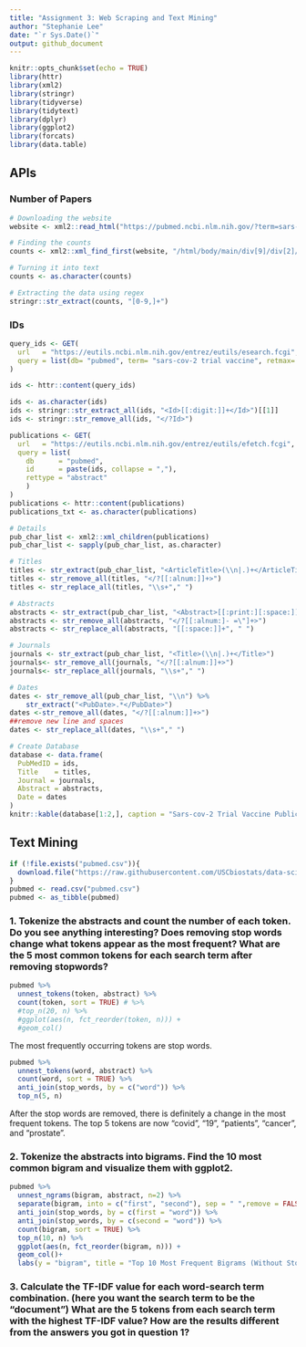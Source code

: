 ```yaml
---
title: "Assignment 3: Web Scraping and Text Mining"
author: "Stephanie Lee"
date: "`r Sys.Date()`"
output: github_document
---
```


```r
knitr::opts_chunk$set(echo = TRUE)
library(httr)
library(xml2)
library(stringr)
library(tidyverse)
library(tidytext)
library(dplyr)
library(ggplot2)
library(forcats)
library(data.table)
```

## APIs

### Number of Papers
```r
# Downloading the website
website <- xml2::read_html("https://pubmed.ncbi.nlm.nih.gov/?term=sars-cov-2+trial+vaccine")

# Finding the counts
counts <- xml2::xml_find_first(website, "/html/body/main/div[9]/div[2]/div[2]/div[1]")

# Turning it into text
counts <- as.character(counts)

# Extracting the data using regex
stringr::str_extract(counts, "[0-9,]+")
```

### IDs

```r
query_ids <- GET(
  url   = "https://eutils.ncbi.nlm.nih.gov/entrez/eutils/esearch.fcgi",
  query = list(db= "pubmed", term= "sars-cov-2 trial vaccine", retmax= 250)
)

ids <- httr::content(query_ids)
```

```r
ids <- as.character(ids)
ids <- stringr::str_extract_all(ids, "<Id>[[:digit:]]+</Id>")[[1]]
ids <- stringr::str_remove_all(ids, "</?Id>")
```


```r
publications <- GET(
  url   = "https://eutils.ncbi.nlm.nih.gov/entrez/eutils/efetch.fcgi",
  query = list(
    db      = "pubmed",
    id      = paste(ids, collapse = ","),
    rettype = "abstract"
    )
)
publications <- httr::content(publications)
publications_txt <- as.character(publications)
```

```r

# Details
pub_char_list <- xml2::xml_children(publications)
pub_char_list <- sapply(pub_char_list, as.character)

# Titles
titles <- str_extract(pub_char_list, "<ArticleTitle>(\\n|.)+</ArticleTitle>")
titles <- str_remove_all(titles, "</?[[:alnum:]]+>")
titles <- str_replace_all(titles, "\\s+"," ")

# Abstracts
abstracts <- str_extract(pub_char_list, "<Abstract>[[:print:][:space:]]+</Abstract>")
abstracts <- str_remove_all(abstracts, "</?[[:alnum:]- =\"]+>")
abstracts <- str_replace_all(abstracts, "[[:space:]]+", " ")

# Journals
journals <- str_extract(pub_char_list, "<Title>(\\n|.)+</Title>")
journals<- str_remove_all(journals, "</?[[:alnum:]]+>")
journals<- str_replace_all(journals, "\\s+"," ")

# Dates
dates <- str_remove_all(pub_char_list, "\\n") %>%
    str_extract("<PubDate>.*</PubDate>")
dates <-str_remove_all(dates, "</?[[:alnum:]]+>")
##remove new line and spaces
dates <- str_replace_all(dates, "\\s+"," ")

# Create Database
database <- data.frame(
  PubMedID = ids,
  Title    = titles,
  Journal = journals,
  Abstract = abstracts,
  Date = dates
)
knitr::kable(database[1:2,], caption = "Sars-cov-2 Trial Vaccine Publications")
```


## Text Mining

```r
if (!file.exists("pubmed.csv")){
  download.file("https://raw.githubusercontent.com/USCbiostats/data-science-data/master/03_pubmed/pubmed.csv", "pubmed.csv", method="libcurl", timeout = 60)
}
pubmed <- read.csv("pubmed.csv")
pubmed <- as_tibble(pubmed)
```

### 1. Tokenize the abstracts and count the number of each token. Do you see anything interesting? Does removing stop words change what tokens appear as the most frequent? What are the 5 most common tokens for each search term after removing stopwords?

```r
pubmed %>%
  unnest_tokens(token, abstract) %>%
  count(token, sort = TRUE) # %>%
  #top_n(20, n) %>%
  #ggplot(aes(n, fct_reorder(token, n))) +
  #geom_col()
```

The most frequently occurring tokens are stop words.

```r
pubmed %>%
  unnest_tokens(word, abstract) %>%
  count(word, sort = TRUE) %>%
  anti_join(stop_words, by = c("word")) %>%
  top_n(5, n)
```
After the stop words are removed, there is definitely a change in the most frequent tokens. The top 5 tokens are now "covid", "19", "patients", "cancer", and "prostate".


### 2. Tokenize the abstracts into bigrams. Find the 10 most common bigram and visualize them with ggplot2.

```r
pubmed %>%
  unnest_ngrams(bigram, abstract, n=2) %>%
  separate(bigram, into = c("first", "second"), sep = " ",remove = FALSE) %>%
  anti_join(stop_words, by = c(first = "word")) %>%
  anti_join(stop_words, by = c(second = "word")) %>%
  count(bigram, sort = TRUE) %>%
  top_n(10, n) %>%
  ggplot(aes(n, fct_reorder(bigram, n))) +
  geom_col()+
  labs(y = "bigram", title = "Top 10 Most Frequent Bigrams (Without Stop Words)") 
```

### 3. Calculate the TF-IDF value for each word-search term combination. (here you want the search term to be the “document”) What are the 5 tokens from each search term with the highest TF-IDF value? How are the results different from the answers you got in question 1?
